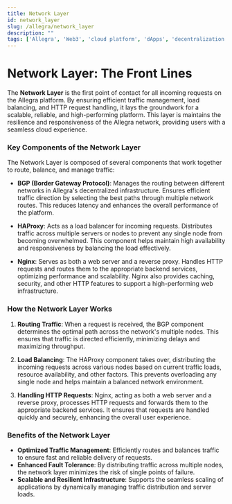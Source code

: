 ```yaml
---
title: Network Layer
id: network_layer
slug: /allegra/network_layer
description: ""
tags: ['Allegra', 'Web3', 'cloud platform', 'dApps', 'decentralization']
---
```



# Network Layer: The Front Lines

The **Network Layer** is the first point of contact for all incoming requests on the Allegra platform. By ensuring efficient traffic management, load balancing, and HTTP request handling, it lays the groundwork for a scalable, reliable, and high-performing platform. This layer is maintains the resilience and responsiveness of the Allegra network, providing users with a seamless cloud experience.

### Key Components of the Network Layer

The Network Layer is composed of several components that work together to route, balance, and manage traffic:

- **BGP (Border Gateway Protocol)**: Manages the routing between different networks in Allegra's decentralized infrastructure. Ensures efficient traffic direction by selecting the best paths through multiple network routes. This reduces latency and enhances the overall performance of the platform.

- **HAProxy**: Acts as a load balancer for incoming requests. Distributes traffic across multiple servers or nodes to prevent any single node from becoming overwhelmed. This component helps maintain high availability and responsiveness by balancing the load effectively.

- **Nginx**: Serves as both a web server and a reverse proxy. Handles HTTP requests and routes them to the appropriate backend services, optimizing performance and scalability. Nginx also provides caching, security, and other HTTP features to support a high-performing web infrastructure.

<ImageComponent className="network-stack"/>

### How the Network Layer Works

1. **Routing Traffic**: When a request is received, the BGP component determines the optimal path across the network's multiple nodes. This ensures that traffic is directed efficiently, minimizing delays and maximizing throughput.

2. **Load Balancing**: The HAProxy component takes over, distributing the incoming requests across various nodes based on current traffic loads, resource availability, and other factors. This prevents overloading any single node and helps maintain a balanced network environment.

3. **Handling HTTP Requests**: Nginx, acting as both a web server and a reverse proxy, processes HTTP requests and forwards them to the appropriate backend services. It ensures that requests are handled quickly and securely, enhancing the overall user experience.

### Benefits of the Network Layer

- **Optimized Traffic Management**: Efficiently routes and balances traffic to ensure fast and reliable delivery of requests.
- **Enhanced Fault Tolerance**: By distributing traffic across multiple nodes, the network layer minimizes the risk of single points of failure.
- **Scalable and Resilient Infrastructure**: Supports the seamless scaling of applications by dynamically managing traffic distribution and server loads.

